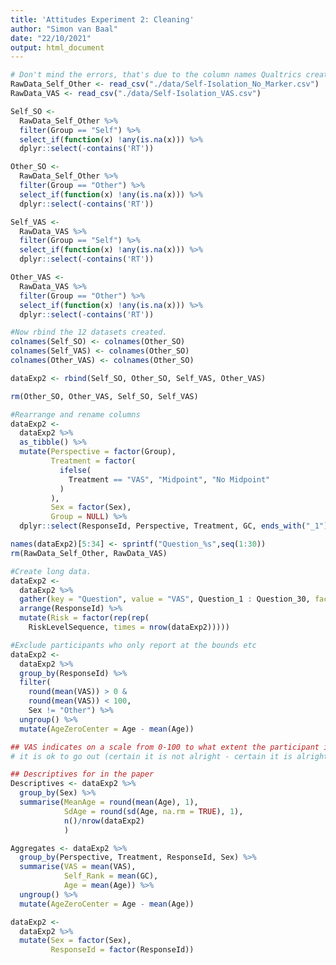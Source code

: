 ```yaml
---
title: 'Attitudes Experiment 2: Cleaning'
author: "Simon van Baal"
date: "22/10/2021"
output: html_document
---
```


```r
# Don't mind the errors, that's due to the column names Qualtrics creates.
RawData_Self_Other <- read_csv("./data/Self-Isolation_No_Marker.csv")
RawData_VAS <- read_csv("./data/Self-Isolation_VAS.csv")
```

```r
Self_SO <- 
  RawData_Self_Other %>% 
  filter(Group == "Self") %>% 
  select_if(function(x) !any(is.na(x))) %>%
  dplyr::select(-contains('RT'))

Other_SO <- 
  RawData_Self_Other %>%
  filter(Group == "Other") %>%
  select_if(function(x) !any(is.na(x))) %>%
  dplyr::select(-contains('RT'))

Self_VAS <- 
  RawData_VAS %>% 
  filter(Group == "Self") %>% 
  select_if(function(x) !any(is.na(x))) %>%
  dplyr::select(-contains('RT'))

Other_VAS <- 
  RawData_VAS %>%
  filter(Group == "Other") %>%
  select_if(function(x) !any(is.na(x))) %>%
  dplyr::select(-contains('RT'))

#Now rbind the 12 datasets created.
colnames(Self_SO) <- colnames(Other_SO)
colnames(Self_VAS) <- colnames(Other_SO)
colnames(Other_VAS) <- colnames(Other_SO)

dataExp2 <- rbind(Self_SO, Other_SO, Self_VAS, Other_VAS)

rm(Other_SO, Other_VAS, Self_SO, Self_VAS)

```

```r

#Rearrange and rename columns
dataExp2 <- 
  dataExp2 %>% 
  as_tibble() %>% 
  mutate(Perspective = factor(Group),
         Treatment = factor(
           ifelse(
             Treatment == "VAS", "Midpoint", "No Midpoint"
           )
         ),
         Sex = factor(Sex),
         Group = NULL) %>%
  dplyr::select(ResponseId, Perspective, Treatment, GC, ends_with("_1"), everything())

names(dataExp2)[5:34] <- sprintf("Question_%s",seq(1:30))
rm(RawData_Self_Other, RawData_VAS)

#Create long data.
dataExp2 <- 
  dataExp2 %>%
  gather(key = "Question", value = "VAS", Question_1 : Question_30, factor_key = TRUE) %>%
  arrange(ResponseId) %>%
  mutate(Risk = factor(rep(rep(
    RiskLevelSequence, times = nrow(dataExp2)))))

#Exclude participants who only report at the bounds etc
dataExp2 <-
  dataExp2 %>% 
  group_by(ResponseId) %>% 
  filter(
    round(mean(VAS)) > 0 & 
    round(mean(VAS)) < 100, 
    Sex != "Other") %>%
  ungroup() %>%
  mutate(AgeZeroCenter = Age - mean(Age))

## VAS indicates on a scale from 0-100 to what extent the participant is certain 
# it is ok to go out (certain it is not alright - certain it is alright)

## Descriptives for in the paper
Descriptives <- dataExp2 %>%
  group_by(Sex) %>%
  summarise(MeanAge = round(mean(Age), 1),
            SdAge = round(sd(Age, na.rm = TRUE), 1),
            n()/nrow(dataExp2)
            )

Aggregates <- dataExp2 %>%
  group_by(Perspective, Treatment, ResponseId, Sex) %>%
  summarise(VAS = mean(VAS),
            Self_Rank = mean(GC),
            Age = mean(Age)) %>%
  ungroup() %>%
  mutate(AgeZeroCenter = Age - mean(Age))

dataExp2 <- 
  dataExp2 %>%
  mutate(Sex = factor(Sex),
         ResponseId = factor(ResponseId))
```
